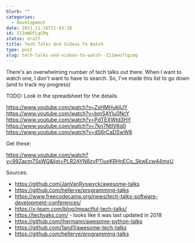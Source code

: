 ```yaml
---
blurb: ""
categories:
  - Development
date: 2021-11-16T21:43:18
id: 211mWOfLgCMq
status: draft
title: Tech Talks And Videos To Watch
type: post
slug: tech-talks-and-videos-to-watch--211mwoflgcmq
---
```


There's an overwhelming number of tech talks out there. When I want to watch one, I don't want to have to search. So, I've made this list to go down (and to track my progress)

TODO: Look in the spreadsheet for the details


 

https://www.youtube.com/watch?v=ZsHMHukIlJY
https://www.youtube.com/watch?v=bmSAYlu0NcY
https://www.youtube.com/watch?v=PdTEXWtd3HY
https://www.youtube.com/watch?v=7kn7NtlV6g0
https://www.youtube.com/watch?v=dS6rCaDSwW8







Get these:

https://www.youtube.com/watch?v=99Zacm7SsWQ&list=PLR2AYN8zvPTjuxKRHnECo_SkwEcw44mxU



Sources:

- https://github.com/JanVanRyswyck/awesome-talks
- https://github.com/hellerve/programming-talks
- https://www.freecodecamp.org/news/tech-talks-software-development-conferences/
- https://x-team.com/blog/impactful-tech-talks/
- https://techyaks.com/ - looks like it was last updated in 2018
- https://github.com/jhermann/awesome-python-talks
- https://github.com/1and1/awesome-tech-talks
- https://github.com/hellerve/programming-talks
